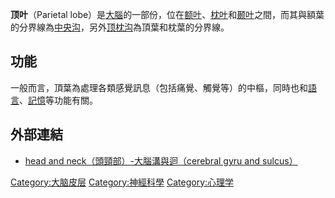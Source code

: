 '''顶叶'''（Parietal lobe）是[[大腦|大腦]]的一部份，位在[[额叶|额叶]]、[[枕叶|枕叶]]和[[颞叶|颞叶]]之間，而其與額葉的分界線為[[中央沟|中央沟]]，另外[[顶枕沟|顶枕沟]]為頂葉和枕葉的分界線。

{{Infobox brain
| Name            = 頂葉
| Latin           = lobus parietalis
| Image           = {{Cerebrum labelled map|Parietal lobe|Inline=1}}
| Caption         = 人的大腦(黃色的部位為頂葉)
| Image2          = Gray726 parietal lobe.png
| Caption2        = 左腦(橘色部分為頂葉)
<ref>{{Cite web | url=https://dictionary.cambridge.org/dictionary/english/parietal | title=PARIETAL | meaning in the Cambridge English Dictionary}}</ref> 
}}

== 功能 ==
一般而言，頂葉為處理各類感覺訊息（包括痛覺、觸覺等）的中樞，同時也和[[語言|語言]]、[[記憶|記憶]]等功能有關。

== 外部連結 ==
* [http://smallcollation.blogspot.com/2013/03/head-and-neck-cerebral-gyru-and-sulcus.html head and neck（頭頸部）-大腦溝與迴（cerebral gyru and sulcus）]

{{端脑}}
{{anatomy-stub}}

[[Category:大脑皮层|Category:大脑皮层]]
[[Category:神經科學|Category:神經科學]]
[[Category:心理学|Category:心理学]]